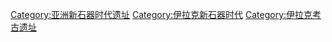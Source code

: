 [[Category:亚洲新石器时代遗址|Category:亚洲新石器时代遗址]]
[[Category:伊拉克新石器时代|Category:伊拉克新石器时代]]
[[Category:伊拉克考古遗址|Category:伊拉克考古遗址]]